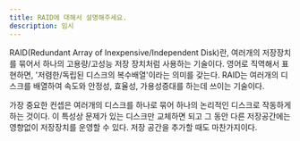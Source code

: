 ```yaml
---
title: RAID에 대해서 설명해주세요.
description: 임시
---
```


RAID(Redundant Array of Inexpensive/Independent Disk)란, 여러개의 저장장치를 묶어서
하나의 고용량/고성능 저장 장치처럼 사용하는 기술이다. 영어로 직역해서 표현하면, '저렴한/독립된 디스크의 복수배열'이라는
의미를 갖는다. RAID는 여러개의 디스크를 배열하여 속도와 안정성, 효율성, 가용성증대를 하는데 쓰이는 기술이다.

가장 중요한 컨셉은 여러개의 디스크를 하나로 묶어 하나의 논리적인 디스크로 작동하게 하는 것이다. 이 특성상
문제가 있는 디스크만 교체하면 되고 그 동안 다른 저장공간에는 영향없이 저장장치를 운영할 수 있다.
저장 공간을 추가할 때도 마찬가지이다.
